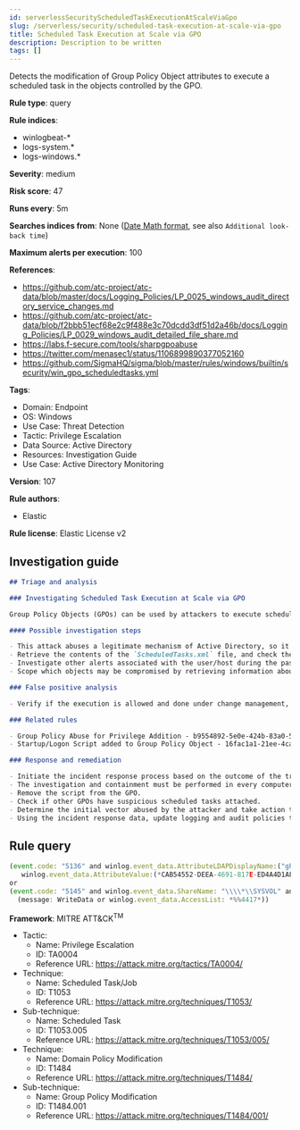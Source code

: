 ```yaml
---
id: serverlessSecurityScheduledTaskExecutionAtScaleViaGpo
slug: /serverless/security/scheduled-task-execution-at-scale-via-gpo
title: Scheduled Task Execution at Scale via GPO
description: Description to be written
tags: []
---
```


<div id="scheduled-task-execution-at-scale-via-gpo"></div>

Detects the modification of Group Policy Object attributes to execute a scheduled task in the objects controlled by the GPO.

**Rule type**: query

**Rule indices**: 

* winlogbeat-*
* logs-system.*
* logs-windows.*

**Severity**: medium

**Risk score**: 47

**Runs every**: 5m

**Searches indices from**: None ([Date Math format](((ref))/common-options.html#date-math), see also <DocLink id="serverlessSecurityRulesUiCreate" section="set-the-rules-schedule">`Additional look-back time`</DocLink>)

**Maximum alerts per execution**: 100

**References**: 

* https://github.com/atc-project/atc-data/blob/master/docs/Logging_Policies/LP_0025_windows_audit_directory_service_changes.md
* https://github.com/atc-project/atc-data/blob/f2bbb51ecf68e2c9f488e3c70dcdd3df51d2a46b/docs/Logging_Policies/LP_0029_windows_audit_detailed_file_share.md
* https://labs.f-secure.com/tools/sharpgpoabuse
* https://twitter.com/menasec1/status/1106899890377052160
* https://github.com/SigmaHQ/sigma/blob/master/rules/windows/builtin/security/win_gpo_scheduledtasks.yml

**Tags**: 

* Domain: Endpoint
* OS: Windows
* Use Case: Threat Detection
* Tactic: Privilege Escalation
* Data Source: Active Directory
* Resources: Investigation Guide
* Use Case: Active Directory Monitoring

**Version**: 107

**Rule authors**: 

* Elastic

**Rule license**: Elastic License v2

## Investigation guide

```markdown
## Triage and analysis

### Investigating Scheduled Task Execution at Scale via GPO

Group Policy Objects (GPOs) can be used by attackers to execute scheduled tasks at scale to compromise objects controlled by a given GPO. This is done by changing the contents of the `<GPOPath>\Machine\Preferences\ScheduledTasks\ScheduledTasks.xml` file.

#### Possible investigation steps

- This attack abuses a legitimate mechanism of Active Directory, so it is important to determine whether the activity is legitimate and the administrator is authorized to perform this operation.
- Retrieve the contents of the `ScheduledTasks.xml` file, and check the `<Command>` and `<Arguments>` XML tags for any potentially malicious commands or binaries.
- Investigate other alerts associated with the user/host during the past 48 hours.
- Scope which objects may be compromised by retrieving information about which objects are controlled by the GPO.

### False positive analysis

- Verify if the execution is allowed and done under change management, and if the execution is legitimate.

### Related rules

- Group Policy Abuse for Privilege Addition - b9554892-5e0e-424b-83a0-5aef95aa43bf
- Startup/Logon Script added to Group Policy Object - 16fac1a1-21ee-4ca6-b720-458e3855d046

### Response and remediation

- Initiate the incident response process based on the outcome of the triage.
- The investigation and containment must be performed in every computer controlled by the GPO, where necessary.
- Remove the script from the GPO.
- Check if other GPOs have suspicious scheduled tasks attached.
- Determine the initial vector abused by the attacker and take action to prevent reinfection through the same vector.
- Using the incident response data, update logging and audit policies to improve the mean time to detect (MTTD) and the mean time to respond (MTTR).
```

## Rule query

```js
(event.code: "5136" and winlog.event_data.AttributeLDAPDisplayName:("gPCMachineExtensionNames" or "gPCUserExtensionNames") and
   winlog.event_data.AttributeValue:(*CAB54552-DEEA-4691-817E-ED4A4D1AFC72* and *AADCED64-746C-4633-A97C-D61349046527*))
or
(event.code: "5145" and winlog.event_data.ShareName: "\\\\*\\SYSVOL" and winlog.event_data.RelativeTargetName: *ScheduledTasks.xml and
  (message: WriteData or winlog.event_data.AccessList: *%%4417*))

```

**Framework**: MITRE ATT&CK<sup>TM</sup>

* Tactic:
    * Name: Privilege Escalation
    * ID: TA0004
    * Reference URL: https://attack.mitre.org/tactics/TA0004/
* Technique:
    * Name: Scheduled Task/Job
    * ID: T1053
    * Reference URL: https://attack.mitre.org/techniques/T1053/
* Sub-technique:
    * Name: Scheduled Task
    * ID: T1053.005
    * Reference URL: https://attack.mitre.org/techniques/T1053/005/
* Technique:
    * Name: Domain Policy Modification
    * ID: T1484
    * Reference URL: https://attack.mitre.org/techniques/T1484/
* Sub-technique:
    * Name: Group Policy Modification
    * ID: T1484.001
    * Reference URL: https://attack.mitre.org/techniques/T1484/001/

